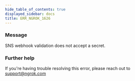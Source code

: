 ```yaml
---
hide_table_of_contents: true
displayed_sidebar: docs
title: ERR_NGROK_1626
---
```


### Message

SNS webhook validation does not accept a secret.

<ErrorDetails />

### Further help

If you're having trouble resolving this error, please reach out to [support@ngrok.com](mailto:support@ngrok.com?subject=Help%20with%20ERR_NGROK_1626)
